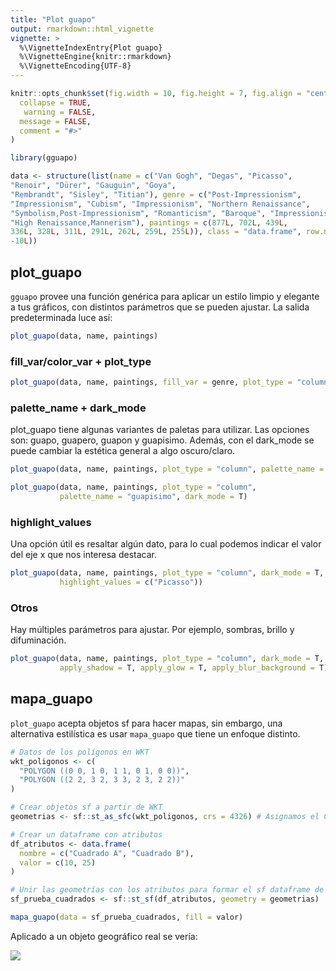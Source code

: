 ```yaml
---
title: "Plot guapo"
output: rmarkdown::html_vignette
vignette: >
  %\VignetteIndexEntry{Plot guapo}
  %\VignetteEngine{knitr::rmarkdown}
  %\VignetteEncoding{UTF-8}
---
```


```r
knitr::opts_chunk$set(fig.width = 10, fig.height = 7, fig.align = "center",
  collapse = TRUE,
   warning = FALSE,
  message = FALSE,
  comment = "#>"
)
```

```r
library(gguapo)
```


```r
data <- structure(list(name = c("Van Gogh", "Degas", "Picasso", 
"Renoir", "Dürer", "Gauguin", "Goya", 
"Rembrandt", "Sisley", "Titian"), genre = c("Post-Impressionism", 
"Impressionism", "Cubism", "Impressionism", "Northern Renaissance", 
"Symbolism,Post-Impressionism", "Romanticism", "Baroque", "Impressionism", 
"High Renaissance,Mannerism"), paintings = c(877L, 702L, 439L, 
336L, 328L, 311L, 291L, 262L, 259L, 255L)), class = "data.frame", row.names = c(NA, 
-10L))
```

## plot_guapo

`gguapo` provee una función genérica para aplicar un estilo limpio y elegante a tus gráficos, con distintos parámetros que se pueden ajustar. La salida predeterminada luce así:

```r
plot_guapo(data, name, paintings)
```

### fill_var/color_var + plot_type

```r
plot_guapo(data, name, paintings, fill_var = genre, plot_type = "column")
```

### palette_name + dark_mode

plot_guapo tiene algunas variantes de paletas para utilizar. Las opciones son: guapo, guapero, guapon y guapisimo.
Además, con el dark_mode se puede cambiar la estética general a algo oscuro/claro.

```r
plot_guapo(data, name, paintings, plot_type = "column", palette_name = "guapero")
```

```r
plot_guapo(data, name, paintings, plot_type = "column", 
           palette_name = "guapisimo", dark_mode = T)
```

### highlight_values

Una opción útil es resaltar algún dato, para lo cual podemos indicar el valor del eje x que nos interesa destacar.

```r
plot_guapo(data, name, paintings, plot_type = "column", dark_mode = T, 
           highlight_values = c("Picasso"))
```

### Otros

Hay múltiples parámetros para ajustar. Por ejemplo, sombras, brillo y difuminación.

```r
plot_guapo(data, name, paintings, plot_type = "column", dark_mode = T,
           apply_shadow = T, apply_glow = T, apply_blur_background = T)
```

## mapa_guapo

`plot_guapo` acepta objetos sf para hacer mapas, sin embargo, una alternativa estilística es usar `mapa_guapo` que tiene un enfoque distinto.

```r
# Datos de los polígonos en WKT
wkt_poligonos <- c(
  "POLYGON ((0 0, 1 0, 1 1, 0 1, 0 0))",
  "POLYGON ((2 2, 3 2, 3 3, 2 3, 2 2))"
)

# Crear objetos sf a partir de WKT
geometrias <- sf::st_as_sfc(wkt_poligonos, crs = 4326) # Asignamos el CRS aquí

# Crear un dataframe con atributos
df_atributos <- data.frame(
  nombre = c("Cuadrado A", "Cuadrado B"),
  valor = c(10, 25)
)

# Unir las geometrías con los atributos para formar el sf dataframe de ejemplo
sf_prueba_cuadrados <- sf::st_sf(df_atributos, geometry = geometrias)

mapa_guapo(data = sf_prueba_cuadrados, fill = valor)
```

Aplicado a un objeto geográfico real se vería:

![](mapa_guapo.png)

